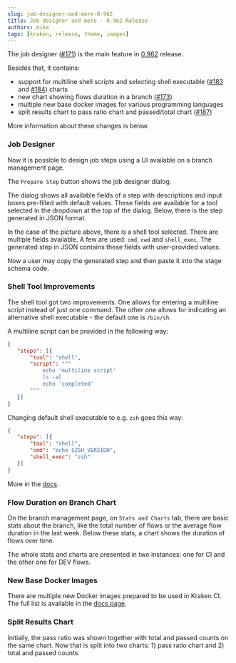 ```yaml
---
slug: job-designer-and-more-0-962
title: Job designer and more - 0.962 Release
authors: mike
tags: [kraken, release, theme, images]
---
```




The job designer
([#171](https://github.com/Kraken-CI/kraken/issues/171)) is the main
feature in
[0.962](https://github.com/Kraken-CI/kraken/releases/tag/v0.962)
release.

Besides that, it contains:

- support for multiline shell scripts and selecting shell executable
  ([#183](https://github.com/Kraken-CI/kraken/issues/183) and
  [#184](https://github.com/Kraken-CI/kraken/issues/184)) charts
- new chart showing flows duration in a branch ([#173](https://github.com/Kraken-CI/kraken/issues/173))
- multiple new base docker images for various programming languages
- split results chart to pass ratio chart and passed/total chart ([#187](https://github.com/Kraken-CI/kraken/issues/183))


More information about these changes is below.

<!--truncate-->


### Job Designer

Now it is possible to design job steps using a UI available on a
branch management page.

<Screen img="screen-branch-prepare-step-button.png" />

The `Prepare Step` button shows the job designer dialog.

<Screen img="screen-branch-prepare-step-dialog.png" />

The dialog shows all available fields of a step with descriptions and
input boxes pre-filled with default values. These fields are available
for a tool selected in the dropdown at the top of the dialog. Below,
there is the step generated in JSON format.

In the case of the picture above, there is a shell tool
selected. There are multiple fields available. A few are used:
`cmd`, `cwd` and `shell_exec`. The generated step in JSON contains
these fields with user-provided values.

Now a user may copy the generated step and then paste it into the stage
schema code.


### Shell Tool Improvements

The shell tool got two improvements. One allows for entering a multiline
script instead of just one command. The other one allows for indicating
an alternative shell executable - the default one is `/bin/sh`.

A multiline script can be provided in the following way:

```json
{
   "steps": [{
       "tool": "shell",
       "script": """
           echo 'multiline script'
           ls -al
           echo 'completed'
       """
   }]
}
```

Changing default shell executable to e.g. `zsh` goes this way:

```json
{
   "steps": [{
       "tool": "shell",
       "cmd": "echo $ZSH_VERSION",
       "shell_exec": "zsh"
   }]
}
```

More in the [docs](/docs/schema#shell).


### Flow Duration on Branch Chart

On the branch management page, on `Stats and Charts` tab, there are
basic stats about the branch, like the total number of flows or the
average flow duration in the last week. Below these stats, a chart
shows the duration of flows over time.

<Screen img="screen-branch-stats.png" />

The whole stats and charts are presented in two instances: one for CI
and the other one for DEV flows.


### New Base Docker Images

There are multiple new Docker images prepared to be used in Kraken CI.
The full list is available in the [docs page](/docs/docker-executor#language-images).


### Split Results Chart

Initially, the pass ratio was shown together with total and passed
counts on the same chart. Now that is split into two charts: 1) pass
ratio chart and 2) total and passed counts.
